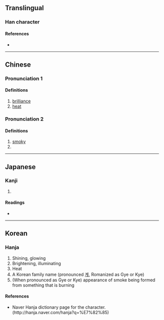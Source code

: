 {{also|耿}}
{{character info/new}}
==Translingual==

===Han character===
{{Han char|rn=86|rad=火|as=04|sn=8|four=60809|canj=AF|ids=⿱日火}}

====References====
* {{Han ref|kx=0666.320|dkj=18896|hdz=32191.170|uh=7085|ud=28805|bh=CD52|bd=52562}}

----

==Chinese==
{{zh-forms}}

===Pronunciation 1===
{{zh-pron
|m=guì,jiǒng
|c=gwai3,gwai6
|h=pfs=
|md=
|mn=
|w=
|mc=2
|oc=1
|cat=n
}}

====Definitions====
{{zh-hanzi}}

# [[brilliance]]
# [[heat]]
===Pronunciation 2===
{{zh-pron
|m=jiǒng
|c=gwing2
|h=pfs=
|md=
|mn=
|w=
|mc=1
|oc=2
|cat=a,pn
}}

====Definitions====
{{zh-hanzi}}

# [[smoky]]
# {{surname|lang=zh}}
----

==Japanese==

===Kanji===
{{ja-kanji|grade=|rs=火04}}

# {{defn|lang=ja|sort=火04}}

====Readings====
* {{ja-readings|on=[[けい]] (kei), [[きょう]] (kyō), [[えい]] (ei), [[よう]] (yō)|kun=[[あらわれる]] (arawareru)}}

----

==Korean==

===Hanja===
{{ko-hanja|hangeul=경|eumhun=|rv=gyeong|mr=kyŏng|y=kyeng}}

# Shining, glowing
# Brightening, illuminating
# Heat
# A Korean family name (pronounced [[계]], Romanized as Gye or Kye)
# (When pronounced as Gye or Kye) appearance of smoke being formed from something that is burning

====References====
* Naver Hanja dictionary page for the character. (http://hanja.naver.com/hanja?q=%E7%82%85)